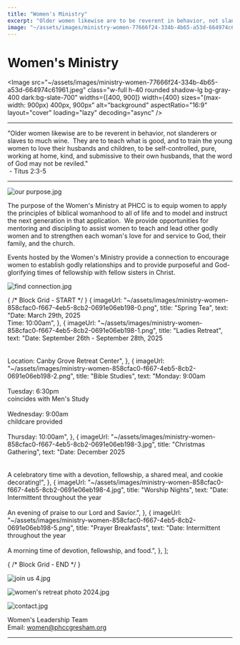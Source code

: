 ```yaml
---
title: "Women's Ministry"
excerpt: "Older women likewise are to be reverent in behavior, not slanderers or slaves to much wine.  They a..."
image: "~/assets/images/ministry-women-77666f24-334b-4b65-a53d-664974c61961.jpeg"
---
```



Women's Ministry
================

<Image src="~/assets/images/ministry-women-77666f24-334b-4b65-a53d-664974c61961.jpeg" class="w-full h-40 rounded shadow-lg bg-gray-400 dark:bg-slate-700" widths={[400, 900]} width={400} sizes="(max-width: 900px) 400px, 900px" alt="background" aspectRatio="16:9" layout="cover" loading="lazy" decoding="async" />

---

"Older women likewise are to be reverent in behavior, not slanderers or slaves to much wine.  They are to teach what is good, and to train the young women to love their husbands and children, to be self-controlled, pure, working at home, kind, and submissive to their own husbands, that the word of God may not be reviled."  
 - Titus 2:3-5

---

![our purpose.jpg](~/assets/images/ministry-women-75d02e01-fbaf-4660-a250-efbb480879a0.jpg)

The purpose of the Women's Ministry at PHCC is to equip women to apply the principles of biblical womanhood to all of life and to model and instruct the next generation in that application.  We provide opportunities for mentoring and discipling to assist women to teach and lead other godly women and to strengthen each woman's love for and service to God, their family, and the church.

Events hosted by the Women's Ministry provide a connection to encourage women to establish godly relationships and to provide purposeful and God-glorifying times of fellowship with fellow sisters in Christ.

![find connection.jpg](~/assets/images/ministry-women-c0bb92b3-41a6-428a-a107-f60f008087fc.jpg)

{ /* Block Grid - START */ }
    {
        imageUrl: "~/assets/images/ministry-women-858cfac0-f667-4eb5-8cb2-0691e06eb198-0.png",
        title: "Spring Tea",
        text: "Date: March 29th, 2025<br />Time: 10:00am",
    },
    {
        imageUrl: "~/assets/images/ministry-women-858cfac0-f667-4eb5-8cb2-0691e06eb198-1.png",
        title: "Ladies Retreat",
        text: "Date: September 26th - September 28th, 2025<br /><br /><br />Location: Canby Grove Retreat Center",
    },
    {
        imageUrl: "~/assets/images/ministry-women-858cfac0-f667-4eb5-8cb2-0691e06eb198-2.png",
        title: "Bible Studies",
        text: "Monday: 9:00am<br /><br />Tuesday: 6:30pm<br />coincides with Men's Study<br /><br />Wednesday: 9:00am<br />childcare provided<br /><br />Thursday: 10:00am",
    },
    {
        imageUrl: "~/assets/images/ministry-women-858cfac0-f667-4eb5-8cb2-0691e06eb198-3.jpg",
        title: "Christmas Gathering",
        text: "Date: December 2025<br /><br /><br />A celebratory time with a devotion, fellowship, a shared meal, and cookie decorating!",
    },
    {
        imageUrl: "~/assets/images/ministry-women-858cfac0-f667-4eb5-8cb2-0691e06eb198-4.jpg",
        title: "Worship Nights",
        text: "Date: Intermittent throughout the year<br /><br />An evening of praise to our Lord and Savior.",
    },
    {
        imageUrl: "~/assets/images/ministry-women-858cfac0-f667-4eb5-8cb2-0691e06eb198-5.png",
        title: "Prayer Breakfasts",
        text: "Date: Intermittent throughout the year<br /><br />A morning time of devotion, fellowship, and food.",
    },
];

<BlockGrid items={items_858cfac0_f667_4eb5_8cb2_0691e06eb198} columns={3} />
{ /* Block Grid - END */ }

![join us 4.jpg](~/assets/images/ministry-women-7a91fd19-092c-4c59-9618-9204777ad045.jpg)

![women's retreat photo 2024.jpg](~/assets/images/ministry-women-26a34271-5e28-48d3-8aea-ddfcdfb3afde.jpg)

![contact.jpg](~/assets/images/ministry-women-cfa3c2e1-a600-4738-b56d-438405639354.jpg)

Women's Leadership Team  
Email: women@phccgresham.org

---